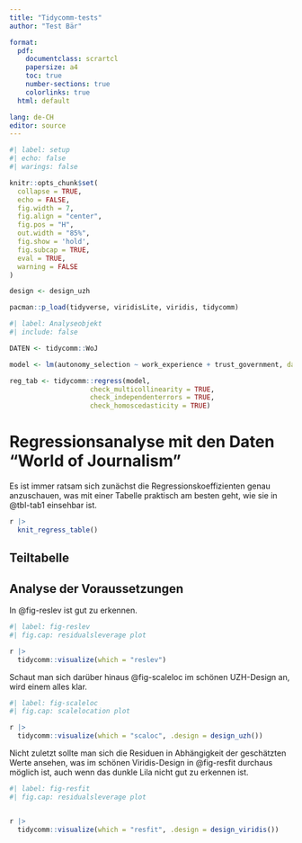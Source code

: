 ```yaml
---
title: "Tidycomm-tests"
author: "Test Bär"

format: 
  pdf:
    documentclass: scrartcl
    papersize: a4
    toc: true
    number-sections: true
    colorlinks: true
  html: default 

lang: de-CH
editor: source
---
```


```r
#| label: setup
#| echo: false
#| warings: false

knitr::opts_chunk$set(
  collapse = TRUE,
  echo = FALSE,
  fig.width = 7,
  fig.align = "center",
  fig.pos = "H",
  out.width = "85%",
  fig.show = 'hold',
  fig.subcap = TRUE,
  eval = TRUE, 
  warning = FALSE
)

design <- design_uzh

pacman::p_load(tidyverse, viridisLite, viridis, tidycomm)
```

```r
#| label: Analyseobjekt
#| include: false

DATEN <- tidycomm::WoJ

model <- lm(autonomy_selection ~ work_experience + trust_government, data = DATEN)

reg_tab <- tidycomm::regress(model, 
                    check_multicollinearity = TRUE, 
                    check_independenterrors = TRUE, 
                    check_homoscedasticity = TRUE) 


```

# Regressionsanalyse mit den Daten "World of Journalism"

Es ist immer ratsam sich zunächst die Regressionskoeffizienten genau anzuschauen, was mit einer Tabelle praktisch am besten geht, wie sie in @tbl-tab1 einsehbar ist.

```r

r |> 
  knit_regress_table()
```

## Teiltabelle


## Analyse der Voraussetzungen

In @fig-reslev ist gut zu erkennen.

```r
#| label: fig-reslev
#| fig.cap: residualsleverage plot

r |> 
  tidycomm::visualize(which = "reslev")
```

Schaut man sich darüber hinaus @fig-scaleloc im schönen UZH-Design an, wird einem alles klar.

```r
#| label: fig-scaleloc
#| fig.cap: scalelocation plot

r |> 
  tidycomm::visualize(which = "scaloc", .design = design_uzh())
```

Nicht zuletzt sollte man sich die Residuen in Abhängigkeit der geschätzten Werte ansehen, was im schönen Viridis-Design in @fig-resfit durchaus möglich ist, auch wenn das dunkle Lila nicht gut zu erkennen ist.

```r
#| label: fig-resfit
#| fig.cap: residualsleverage plot


r |> 
  tidycomm::visualize(which = "resfit", .design = design_viridis())
```
